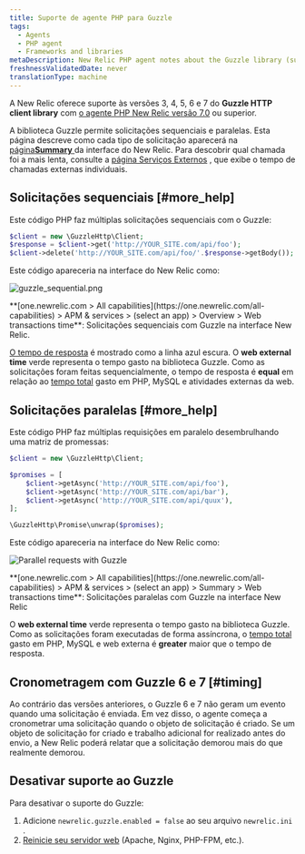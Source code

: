 ```yaml
---
title: Suporte de agente PHP para Guzzle
tags:
  - Agents
  - PHP agent
  - Frameworks and libraries
metaDescription: New Relic PHP agent notes about the Guzzle library (supported as of PHP agent release 7.0).
freshnessValidatedDate: never
translationType: machine
---
```




A New Relic oferece suporte às versões 3, 4, 5, 6 e 7 do <DoNotTranslate>**Guzzle HTTP client library**</DoNotTranslate> com [o agente PHP New Relic versão 7.0](/docs/release-notes/agent-release-notes/php-release-notes) ou superior.

A biblioteca Guzzle permite solicitações sequenciais e paralelas. Esta página descreve como cada tipo de solicitação aparecerá na [página<DoNotTranslate>**Summary**</DoNotTranslate> ](/docs/apm/applications-menu/monitoring/apm-overview-page)da interface do New Relic. Para descobrir qual chamada foi a mais lenta, consulte a [página Serviços Externos](/docs/apm/applications-menu/monitoring/external-services-page) , que exibe o tempo de chamadas externas individuais.

## Solicitações sequenciais [#more_help]

Este código PHP faz múltiplas solicitações sequenciais com o Guzzle:

```php
$client = new \GuzzleHttp\Client;
$response = $client->get('http://YOUR_SITE.com/api/foo');
$client->delete('http://YOUR_SITE.com/api/foo/'.$response->getBody());
```

Este código apareceria na interface do New Relic como:

<img
  title="Sequential requests with Guzzle"
  alt="guzzle_sequential.png"
  src={apmGuzzleSequence}
/>

<figcaption>
  <DoNotTranslate>**[one.newrelic.com > All capabilities](https://one.newrelic.com/all-capabilities) > APM & services > (select an app) > Overview > Web transactions time**</DoNotTranslate>: Solicitações sequenciais com Guzzle na interface New Relic.
</figcaption>

[O tempo de resposta](/docs/data-analysis/user-interface-functions/response-time) é mostrado como a linha azul escura. O <DoNotTranslate>**web external time**</DoNotTranslate> verde representa o tempo gasto na biblioteca Guzzle. Como as solicitações foram feitas sequencialmente, o tempo de resposta é <DoNotTranslate>**equal**</DoNotTranslate> em relação ao [tempo total](/docs/data-analysis/user-interface-functions/response-time#response-time-total-time) gasto em PHP, MySQL e atividades externas da web.

## Solicitações paralelas [#more_help]

Este código PHP faz múltiplas requisições em paralelo desembrulhando uma matriz de promessas:

```php
$client = new \GuzzleHttp\Client;

$promises = [
    $client->getAsync('http://YOUR_SITE.com/api/foo'),
    $client->getAsync('http://YOUR_SITE.com/api/bar'),
    $client->getAsync('http://YOUR_SITE.com/api/quux'),
];

\GuzzleHttp\Promise\unwrap($promises);
```

Este código apareceria na interface do New Relic como:

<img
  title="Parallel requests with Guzzle"
  alt="Parallel requests with Guzzle"
  src={apmGuzzleParallel}
/>

<figcaption>
  <DoNotTranslate>**[one.newrelic.com > All capabilities](https://one.newrelic.com/all-capabilities) > APM & services > (select an app) > Summary > Web transactions time**</DoNotTranslate>: Solicitações paralelas com Guzzle na interface New Relic
</figcaption>

O <DoNotTranslate>**web external time**</DoNotTranslate> verde representa o tempo gasto na biblioteca Guzzle. Como as solicitações foram executadas de forma assíncrona, o [tempo total](/docs/data-analysis/user-interface-functions/response-time#response-time-total-time) gasto em PHP, MySQL e web externa é <DoNotTranslate>**greater**</DoNotTranslate> maior que o tempo de resposta.

## Cronometragem com Guzzle 6 e 7 [#timing]

Ao contrário das versões anteriores, o Guzzle 6 e 7 não geram um evento quando uma solicitação é enviada. Em vez disso, o agente começa a cronometrar uma solicitação quando o objeto de solicitação é criado. Se um objeto de solicitação for criado e trabalho adicional for realizado antes do envio, a New Relic poderá relatar que a solicitação demorou mais do que realmente demorou.

## Desativar suporte ao Guzzle

Para desativar o suporte do Guzzle:

1. Adicione `newrelic.guzzle.enabled = false` ao seu arquivo `newrelic.ini` .
2. [Reinicie seu servidor web](/docs/agents/php-agent/troubleshooting/why-when-restart-your-web-server-php) (Apache, Nginx, PHP-FPM, etc.).